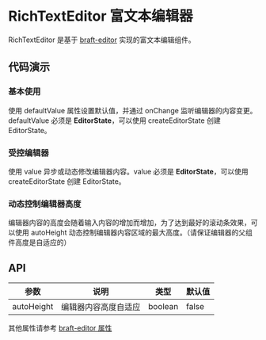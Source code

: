 
# RichTextEditor 富文本编辑器

RichTextEditor 是基于 [braft-editor](https://github.com/margox/braft-editor) 实现的富文本编辑组件。

## 代码演示

### 基本使用

使用 defaultValue 属性设置默认值，并通过 onChange 监听编辑器的内容变更。defaultValue 必须是 **EditorState**，可以使用 createEditorState 创建 EditorState。

<Preview withSource='none'>
  <Story id='components-richtexteditor--basic' />
</Preview>

### 受控编辑器

使用 value 异步或动态修改编辑器内容。value 必须是 **EditorState**，可以使用 createEditorState 创建 EditorState。

<Preview withSource='none'>
  <Story id='components-richtexteditor--controlled' />
</Preview>

### 动态控制编辑器高度

编辑器内容的高度会随着输入内容的增加而增加，为了达到最好的滚动条效果，可以使用 autoHeight 动态控制编辑器内容区域的最大高度。（请保证编辑器的父组件高度是自适应的）

<Preview withSource='none'>
  <Story id='components-richtexteditor--max-height' />
</Preview>

## API

| 参数       | 说明                 | 类型    | 默认值 |
| ---------- | -------------------- | ------- | ------ |
| autoHeight | 编辑器内容高度自适应 | boolean | false  |

其他属性请参考 [braft-editor 属性](https://www.yuque.com/braft-editor/be/gz44tn#pdgpzw)
